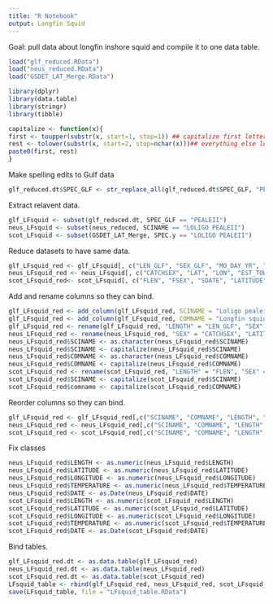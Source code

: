 ```yaml
---
title: "R Notebook"
output: Longfin Squid
---
```

Goal: pull data about longfin inshore squid and compile it to one data table.

```r
load("glf_reduced.RData")
load("neus_reduced.RData")
load("GSDET_LAT_Merge.RData")

library(dplyr)
library(data.table)
library(stringr)
library(tibble)

capitalize <- function(x){
first <- toupper(substr(x, start=1, stop=1)) ## capitalize first letter
rest <- tolower(substr(x, start=2, stop=nchar(x)))## everything else lowercase
paste0(first, rest)
}
```

Make spelling edits to Gulf data
```r
glf_reduced.dt$SPEC_GLF <- str_replace_all(glf_reduced.dt$SPEC_GLF, "PEALEI", "PEALEII")
```

Extract relavent data.
```r
glf_LFsquid <- subset(glf_reduced.dt, SPEC_GLF == "PEALEII")
neus_LFsquid <- subset(neus_reduced, SCINAME == "LOLIGO PEALEII")
scot_LFsquid <- subset(GSDET_LAT_Merge, SPEC.y == "LOLIGO PEALEII")
```

Reduce datasets to have same data.
```r
glf_LFsquid_red <- glf_LFsquid[, c("LEN_GLF", "SEX_GLF", "MO_DAY_YR", "TEMP_BOT", "DECSLAT", "DECSLON")]
neus_LFsquid_red <- neus_LFsquid[, c("CATCHSEX", "LAT", "LON", "EST_TOWDATE", "BOTTEMP", "LENGTH", "SCINAME", "COMNAME")]
scot_LFsquid_red<- scot_LFsquid[, c("FLEN", "FSEX", "SDATE", "LATITUDE", "LONGITUDE", "BOTTOM_TEMPERATURE", "SPEC.y", "COMM")]
```

Add and rename columns so they can bind.
```r
glf_LFsquid_red <- add_column(glf_LFsquid_red, SCINAME = "Loligo pealeii")
glf_LFsquid_red <- add_column(glf_LFsquid_red, COMNAME = "Longfin squid")
glf_LFsquid_red <- rename(glf_LFsquid_red, "LENGTH" = "LEN_GLF", "SEX" = "SEX_GLF", "TEMPERATURE" = "TEMP_BOT", "LATITUDE" = "DECSLAT", "LONGITUDE" = "DECSLON", "DATE" = "MO_DAY_YR")
neus_LFsquid_red <- rename(neus_LFsquid_red, "SEX" = "CATCHSEX", "LATITUDE" = "LAT", "LONGITUDE" = "LON", "DATE" = "EST_TOWDATE", "TEMPERATURE" = "BOTTEMP")
neus_LFsquid_red$SCINAME <- as.character(neus_LFsquid_red$SCINAME)
neus_LFsquid_red$SCINAME <- capitalize(neus_LFsquid_red$SCINAME)
neus_LFsquid_red$COMNAME <- as.character(neus_LFsquid_red$COMNAME)
neus_LFsquid_red$COMNAME <- capitalize(neus_LFsquid_red$COMNAME)
scot_LFsquid_red <- rename(scot_LFsquid_red, "LENGTH" = "FLEN", "SEX" = "FSEX", "TEMPERATURE" = "BOTTOM_TEMPERATURE", "DATE" = "SDATE", "SCINAME" = "SPEC.y", "COMNAME" = "COMM")
scot_LFsquid_red$SCINAME <- capitalize(scot_LFsquid_red$SCINAME)
scot_LFsquid_red$comname <- capitalize(scot_LFsquid_red$COMNAME)
```

Reorder columns so they can bind.
```r
glf_LFsquid_red <- glf_LFsquid_red[,c("SCINAME", "COMNAME", "LENGTH", "SEX", "LATITUDE", "LONGITUDE", "TEMPERATURE", "DATE")]
neus_LFsquid_red <- neus_LFsquid_red[,c("SCINAME", "COMNAME", "LENGTH", "SEX", "LATITUDE", "LONGITUDE", "TEMPERATURE", "DATE")]
scot_LFsquid_red <- scot_LFsquid_red[,c("SCINAME", "COMNAME", "LENGTH", "SEX", "LATITUDE", "LONGITUDE", "TEMPERATURE", "DATE")]
```

Fix classes
```r
neus_LFsquid_red$LENGTH <- as.numeric(neus_LFsquid_red$LENGTH)
neus_LFsquid_red$LATITUDE <- as.numeric(neus_LFsquid_red$LATITUDE)
neus_LFsquid_red$LONGITUDE <- as.numeric(neus_LFsquid_red$LONGITUDE)
neus_LFsquid_red$TEMPERATURE <- as.numeric(neus_LFsquid_red$TEMPERATURE)
neus_LFsquid_red$DATE <- as.Date(neus_LFsquid_red$DATE)
scot_LFsquid_red$LENGTH <- as.numeric(scot_LFsquid_red$LENGTH)
scot_LFsquid_red$LATITUDE <- as.numeric(scot_LFsquid_red$LATITUDE)
scot_LFsquid_red$LONGITUDE <- as.numeric(scot_LFsquid_red$LONGITUDE)
scot_LFsquid_red$TEMPERATURE <- as.numeric(scot_LFsquid_red$TEMPERATURE)
scot_LFsquid_red$DATE <- as.Date(scot_LFsquid_red$DATE)
```

Bind tables.
```r
glf_LFsquid_red.dt <- as.data.table(glf_LFsquid_red)
neus_LFsquid_red.dt <- as.data.table(neus_LFsquid_red)
scot_LFsquid_red.dt <- as.data.table(scot_LFsquid_red)
LFsquid_table <- rbind(glf_LFsquid_red, neus_LFsquid_red, scot_LFsquid_red)
save(LFsquid_table, file = "LFsquid_table.RData")
```